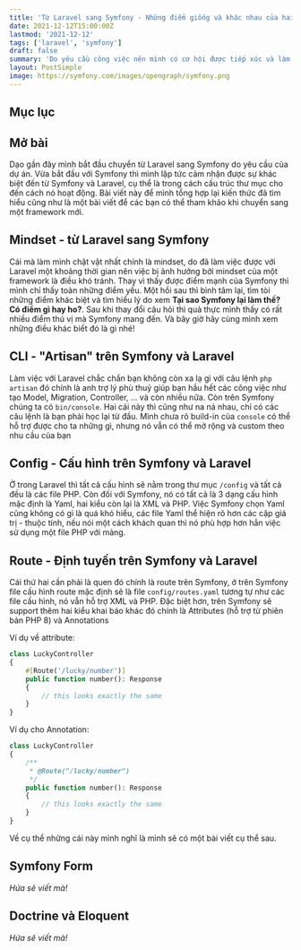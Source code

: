 ```yaml
---
title: 'Từ Laravel sang Symfony - Những điểm giống và khác nhau của hai framework'
date: 2021-12-12T15:00:00Z
lastmod: '2021-12-12'
tags: ['laravel', 'symfony']
draft: false
summary: 'Do yêu cầu công việc nên mình có cơ hội được tiếp xúc và làm việc với Symfony, ở bài này mình sẽ tổng hợp lại kiến thức trong quá trình làm việc'
layout: PostSimple
image: https://symfony.com/images/opengraph/symfony.png
---
```


## Mục lục

<TOCInline toc={props.toc} exclude="Mục lục" toHeading={3} />

## Mở bài

Dạo gần đây mình bắt đầu chuyển từ Laravel sang Symfony do yêu cầu của dự án. Vừa bắt đầu với Symfony thì mình lập tức cảm nhận được sự khác biệt đến từ Symfony và Laravel, cụ thể là trong cách cấu trúc thư mục cho đến cách nó hoạt động. Bài viết này để mình tổng hợp lại kiến thức đã tìm hiểu cũng như là một bài viết để các bạn có thể tham khảo khi chuyển sang một framework mới.

## Mindset - từ Laravel sang Symfony

Cái mà làm mình chật vật nhất chính là mindset, do đã làm việc được với Laravel một khoảng thời gian nên việc bị ảnh hưởng bởi mindset của một framework là điều khó tránh. Thay vì thấy được điểm mạnh của Symfony thì mình chỉ thấy toàn những điểm yếu. Một hồi sau thì bình tâm lại, tìm tòi những điểm khác biệt và tìm hiểu lý do xem **Tại sao Symfony lại làm thế? Có điểm gì hay ho?**. Sau khi thay đổi câu hỏi thì quả thực mình thấy có rất nhiều điểm thú vị mà Symfony mang đến. Và bây giờ hãy cùng mình xem những điều khác biết đó là gì nhé!

## CLI - "Artisan" trên Symfony và Laravel

Làm việc với Laravel chắc chắn bạn không còn xa lạ gì với câu lệnh `php artisan` đó chính là anh trợ lý phù thuỷ giúp bạn hầu hết các công việc như tạo Model, Migration, Controller, ... và còn nhiều nữa. Còn trên Symfony chúng ta có `bin/console`. Hai cái này thì cũng như na ná nhau, chỉ có các câu lệnh là bạn phải học lại từ đầu. Mình chưa rõ build-in của `console` có thể hỗ trợ được cho ta những gì, nhưng nó vẫn có thể mở rộng và custom theo nhu cầu của bạn

## Config - Cấu hình trên Symfony và Laravel

Ở trong Laravel thì tất cả cấu hình sẽ nằm trong thư mục `/config` và tất cả đều là các file PHP. Còn đối với Symfony, nó có tất cả là 3 dạng cấu hình mặc định là Yaml, hai kiểu còn lại là XML và PHP. Việc Symfony chọn Yaml cũng không có gì là quá khó hiểu, các file Yaml thể hiện rõ hơn các cặp giá trị - thuộc tính, nếu nói một cách khách quan thì nó phù hợp hơn hẳn việc sử dụng một file PHP với mảng.

## Route - Định tuyến trên Symfony và Laravel

Cái thứ hai cần phải là quen đó chính là route trên Symfony, ở trên Symfony file cấu hình route mặc định sẽ là file `config/routes.yaml` tương tự như các file cấu hình, nó vẫn hỗ trợ XML và PHP. Đặc biệt hơn, trên Symfony sẽ support thêm hai kiểu khai báo khác đó chính là Attributes (hỗ trợ từ phiên bản PHP 8) và Annotations

Ví dụ về attribute:

```php
class LuckyController
{
    #[Route('/lucky/number')]
    public function number(): Response
    {
        // this looks exactly the same
    }
}
```

Ví dụ cho Annotation:

```php
class LuckyController
{
    /**
     * @Route("/lucky/number")
     */
    public function number(): Response
    {
        // this looks exactly the same
    }
}
```

Về cụ thể những cái này mình nghĩ là mình sẽ có một bài viết cụ thể sau.

## Symfony Form

_Hứa sẽ viết mà!_

## Doctrine và Eloquent

_Hứa sẽ viết mà!_

<BlogNewsletterForm title="Đăng ký nhận thông báo" />
